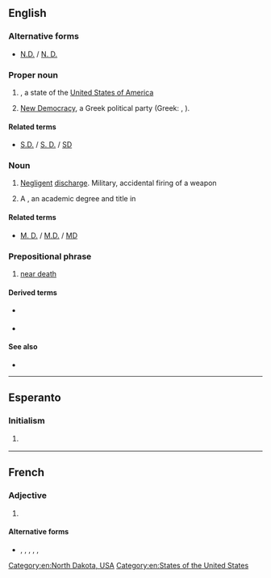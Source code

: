 {{also|nd|Nd|-nd|nd-|n.d.|N.D.|nḏ|Appendix:Variations of "nd"}}
==English==

===Alternative forms===
* [[N.D.]] / [[N. D.]]

===Proper noun===
{{en-proper noun}}

# {{abbreviation of|en|North Dakota|nodot=1}}, a state of the [[United States of America]]
# {{lb|en|politics}} [[New Democracy]], a Greek political party (Greek: {{m|el|Νέα Δημοκρατία}}, {{m|el|ΝΔ}}).

====Related terms====
* {{sense|[[Dakota]]}} [[S.D.]] / [[S. D.]] / [[SD]] {{gloss|[[South Dakota]]}}

===Noun===
{{en-noun}}

# [[negligent|Negligent]] [[discharge]]. Military, accidental firing of a weapon
# {{initialism of|en|[[naturopathic]] [[doctor]]}} A {{w|lang=en|Doctor of Naturopathic Medicine}}, an academic degree and title in {{w|lang=en|naturopathic medicine}}

====Related terms====
* {{sense|[[naturopathic doctor]]}} [[M. D.]] / [[M.D.]] / [[MD]] {{gloss|[[medical doctor]]}} {{qualifier|Doctor of Medicine}}

===Prepositional phrase===
{{head|en|prepositional phrase}}

# [[near death]]

====Derived terms====
* {{l|en|NDE}} {{gloss|near death experience}}
* {{l|en|NDer}} {{gloss|veteran of a near death experience}}

====See also====
* {{pedia|lang=en|Near death experience}}

[[Category:en:North Dakota, USA]]
[[Category:en:States of the United States]]

----

==Esperanto==

===Initialism===
{{head|eo|initialism}}

# {{lb|eo|Internet slang|texting}} {{initialism of|eo|ne dankinde||[[you're welcome]]}}

----

==French==

===Adjective===
{{fr-adj|mf}}

# {{l|en|N/A|gloss={{m|en|[[not]] [[available]]}}}} {{abbreviation of|en|non-disponible}}

====Alternative forms====
* {{sense|non-disponible}} {{l|fr|N.D.}}, {{l|fr|N. D.}}, {{l|fr|N/D}}, {{l|fr|n.d.}}, {{l|fr|n. d.}}, {{l|fr|n/d}}